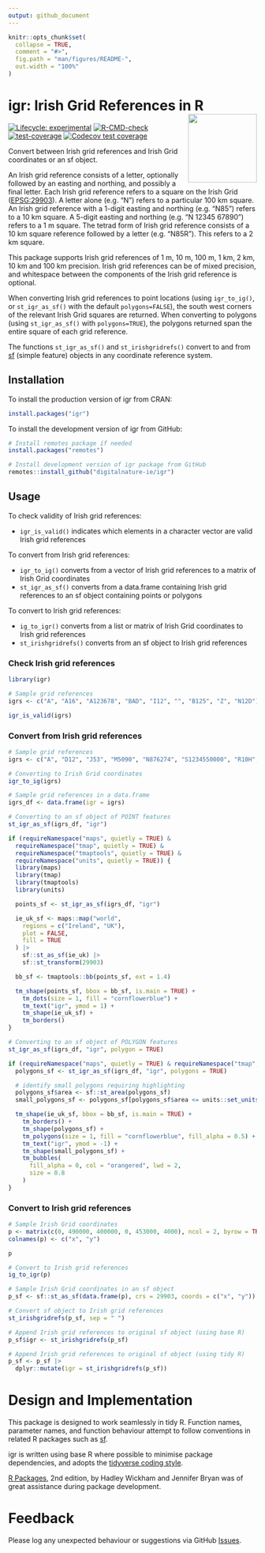 ```yaml
---
output: github_document
---
```


<!-- README.md is generated from README.Rmd. Please edit that file -->

```r
knitr::opts_chunk$set(
  collapse = TRUE,
  comment = "#>",
  fig.path = "man/figures/README-",
  out.width = "100%"
)
```

# igr: Irish Grid References in R <img src="man/figures/logo.png" align="right" height="139" alt="" />

<!-- badges: start -->
[![Lifecycle: experimental](https://img.shields.io/badge/lifecycle-experimental-orange.svg)](https://lifecycle.r-lib.org/articles/stages.html#experimental)
<!-- [![CRAN status](https://www.r-pkg.org/badges/version/igr)](https://CRAN.R-project.org/package=igr) -->
[![R-CMD-check](https://github.com/digitalnature-ie/igr/actions/workflows/R-CMD-check.yaml/badge.svg)](https://github.com/digitalnature-ie/igr/actions/workflows/R-CMD-check.yaml)
[![test-coverage](https://github.com/digitalnature-ie/igr/actions/workflows/test-coverage.yaml/badge.svg)](https://github.com/digitalnature-ie/igr/actions/workflows/test-coverage.yaml)
[![Codecov test coverage](https://codecov.io/gh/digitalnature-ie/igr/branch/main/graph/badge.svg)](https://app.codecov.io/gh/digitalnature-ie/igr?branch=main)
<!-- badges: end -->

Convert between Irish grid references and Irish Grid coordinates or an sf object.

An Irish grid reference consists of a letter, optionally followed by an easting and northing, and possibly a final letter. Each Irish grid reference refers to a square on the Irish Grid ([EPSG:29903](https://epsg.io/29903)). A letter alone (e.g. "N") refers to a particular 100 km square. An Irish grid reference with a 1-digit easting and northing (e.g. "N85") refers to a 10 km square. A 5-digit easting and northing (e.g. "N 12345 67890") refers to a 1 m square. The tetrad form of Irish grid reference consists of a 10 km square reference followed by a letter (e.g. "N85R"). This refers to a 2 km square.

This package supports Irish grid references of 1 m, 10 m, 100 m, 1 km, 2 km, 10 km and 100 km precision. Irish grid references can be of mixed precision, and whitespace between the components of the Irish grid reference is optional.

When converting Irish grid references to point locations (using `igr_to_ig()`, or `st_igr_as_sf()` with the default `polygons=FALSE`), the south west corners of the relevant Irish Grid squares are returned. When converting to polygons (using `st_igr_as_sf()` with `polygons=TRUE`), the polygons returned span the entire square of each grid reference.

The functions `st_igr_as_sf()` and `st_irishgridrefs()` convert to and from [sf](https://r-spatial.github.io/sf/) (simple feature) objects in any coordinate reference system.

## Installation

To install the production version of igr from CRAN:

``` r
install.packages("igr")
```
To install the development version of igr from GitHub:

``` r
# Install remotes package if needed
install.packages("remotes")

# Install development version of igr package from GitHub
remotes::install_github("digitalnature-ie/igr")
```
## Usage

To check validity of Irish grid references:

* `igr_is_valid()` indicates which elements in a character vector are valid Irish grid references

To convert from Irish grid references:

* `igr_to_ig()` converts from a vector of Irish grid references to a matrix of Irish Grid coordinates
* `st_igr_as_sf()` converts from a data.frame containing Irish grid references to an sf object containing points or polygons

To convert to Irish grid references:

* `ig_to_igr()` converts from a list or matrix of Irish Grid coordinates to Irish grid references
* `st_irishgridrefs()` converts from an sf object to Irish grid references

### Check Irish grid references

```r
library(igr)

# Sample grid references
igrs <- c("A", "A16", "A123678", "BAD", "I12", "", "B125", "Z", "N12D")

igr_is_valid(igrs)
```

### Convert from Irish grid references

```r
# Sample grid references
igrs <- c("A", "D12", "J53", "M5090", "N876274", "S1234550000", "R10H", "X")

# Converting to Irish Grid coordinates
igr_to_ig(igrs)

# Sample grid references in a data.frame
igrs_df <- data.frame(igr = igrs)

# Converting to an sf object of POINT features
st_igr_as_sf(igrs_df, "igr")
```

```r
if (requireNamespace("maps", quietly = TRUE) &
  requireNamespace("tmap", quietly = TRUE) &
  requireNamespace("tmaptools", quietly = TRUE) &
  requireNamespace("units", quietly = TRUE)) {
  library(maps)
  library(tmap)
  library(tmaptools)
  library(units)

  points_sf <- st_igr_as_sf(igrs_df, "igr")

  ie_uk_sf <- maps::map("world",
    regions = c("Ireland", "UK"),
    plot = FALSE,
    fill = TRUE
  ) |>
    sf::st_as_sf(ie_uk) |>
    sf::st_transform(29903)

  bb_sf <- tmaptools::bb(points_sf, ext = 1.4)

  tm_shape(points_sf, bbox = bb_sf, is.main = TRUE) +
    tm_dots(size = 1, fill = "cornflowerblue") +
    tm_text("igr", ymod = 1) +
    tm_shape(ie_uk_sf) +
    tm_borders()
}
```


```r
# Converting to an sf object of POLYGON features
st_igr_as_sf(igrs_df, "igr", polygon = TRUE)
```

```r
if (requireNamespace("maps", quietly = TRUE) & requireNamespace("tmap", quietly = TRUE)) {
  polygons_sf <- st_igr_as_sf(igrs_df, "igr", polygons = TRUE)

  # identify small polygons requiring highlighting
  polygons_sf$area <- sf::st_area(polygons_sf)
  small_polygons_sf <- polygons_sf[polygons_sf$area <= units::set_units(5000000, m^2), ]

  tm_shape(ie_uk_sf, bbox = bb_sf, is.main = TRUE) +
    tm_borders() +
    tm_shape(polygons_sf) +
    tm_polygons(size = 1, fill = "cornflowerblue", fill_alpha = 0.5) +
    tm_text("igr", ymod = -1) +
    tm_shape(small_polygons_sf) +
    tm_bubbles(
      fill_alpha = 0, col = "orangered", lwd = 2,
      size = 0.8
    )
}
```

### Convert to Irish grid references

```r
# Sample Irish Grid coordinates
p <- matrix(c(0, 490000, 400000, 0, 453000, 4000), ncol = 2, byrow = TRUE)
colnames(p) <- c("x", "y")

p

# Convert to Irish grid references
ig_to_igr(p)

# Sample Irish Grid coordinates in an sf object
p_sf <- sf::st_as_sf(data.frame(p), crs = 29903, coords = c("x", "y"))

# Convert sf object to Irish grid references
st_irishgridrefs(p_sf, sep = " ")
```

```r
# Append Irish grid references to original sf object (using base R)
p_sf$igr <- st_irishgridrefs(p_sf)

# Append Irish grid references to original sf object (using tidy R)
p_sf <- p_sf |>
  dplyr::mutate(igr = st_irishgridrefs(p_sf))
```

# Design and Implementation

This package is designed to work seamlessly in tidy R. Function names, parameter names, and function behaviour attempt to follow conventions in related R packages such as [sf](https://r-spatial.github.io/sf/).

igr is written using base R where possible to minimise package dependencies, and adopts the [tidyverse coding style](https://style.tidyverse.org/). 

[R Packages](https://r-pkgs.org/), 2nd edition, by Hadley Wickham and Jennifer Bryan was of great assistance during package development.

# Feedback 

Please log any unexpected behaviour or suggestions via GitHub [Issues](https://github.com/digitalnature-ie/igr/issues).
